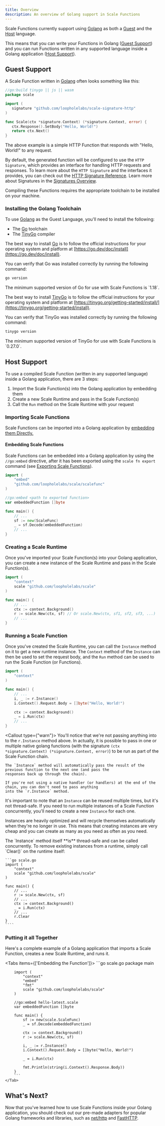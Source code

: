 ```yaml
---
title: Overview
description: An overview of Golang support in Scale Functions
---
```


Scale Functions currently support using [Golang](https://go.dev) as both a [Guest](#guest-support) and the [Host](#host-support) language.

This means that you can write your Functions in Golang ([Guest Support](#guest-support)) and you can run Functions written in any supported
language inside a Golang application ([Host Support](#host-support)).

## Guest Support

A Scale Function written in [Golang](https://go.dev) often looks something like this:

 ```go scale.go
//go:build tinygo || js || wasm
package scale

import (
    signature "github.com/loopholelabs/scale-signature-http"
)

func Scale(ctx *signature.Context) (*signature.Context, error) {
    ctx.Response().SetBody("Hello, World!")
    return ctx.Next()
}
```

The above example is a simple HTTP Function that responds with "Hello, World!" to any request.

By default, the generated function will be configured to use the `HTTP Signature`,
which provides an interface for handling HTTP requests and responses. To learn more about the `HTTP Signature` and the
interfaces it provides, you can check out the [HTTP Signature Reference](/signatures/http). Learn more about Signatures in the [Signatures Overview](/signatures/overview).

Compiling these Functions requires the appropriate toolchain to be installed on your machine.

### Installing the Golang Toolchain

To use [Golang](https://go.dev) as the Guest Language, you'll need to install the following:
- The [Go](https://go.dev/doc/install) toolchain
- The [TinyGo](https://tinygo.org/getting-started/) compiler

The best way to install [Go](https://go.dev/doc/install) is to follow the official instructions for your
operating system and platform at [https://go.dev/doc/install](https://go.dev/doc/install).

You can verify that Go was installed correctly by running the following command:

```bash
go version
```

<Callout>
    The minimum supported version of Go for use with Scale Functions is `1.18`.
</Callout>


The best way to install [TinyGo](https://tinygo.org/getting-started/) is to follow the official
instructions for your operating system and platform at
[https://tinygo.org/getting-started/install/](https://tinygo.org/getting-started/install).

You can verify that TinyGo was installed correctly by running the following command:

```bash
tinygo version
```

<Callout>
    The minimum supported version of TinyGo for use with Scale Functions is `0.27.0`.
</Callout>

## Host Support

To use a compiled Scale Function (written in any supported language) inside a Golang application, there are 3 steps:
1. Import the Scale Function(s) into the Golang application by embedding them
2. Create a new Scale Runtime and pass in the Scale Function(s)
3. Call the `Run` method on the Scale Runtime with your request

### Importing Scale Functions

Scale Functions can be imported into a Golang application by [embedding them Directly.](#embedding-scale-functions)

#### Embedding Scale Functions

Scale Functions can be embedded into a Golang application by using the `//go:embed` directive, after it has been
exported using the `scale fn export` command (see [Exporting Scale Functions](/scale/cli/reference/function#export)).

```go
import (
	"embed"
	"github.com/loopholelabs/scale/scalefunc"
)

//go:embed <path to exported function>
var embeddedFunction []byte

func main() {
    // ...
    sf := new(ScaleFunc)
	_ = sf.Decode(embeddedFunction)
    // ...
}
```
### Creating a Scale Runtime

Once you've imported your Scale Function(s) into your Golang application, you can create a new instance of the Scale Runtime
and pass in the Scale Function(s).

```go
import (
	"context"
	scale "github.com/loopholelabs/scale"
)

func main() {
    // ...
	ctx := context.Background()
    r := scale.New(ctx, sf) // Or scale.New(ctx, sf1, sf2, sf3, ...)
    // ...
}
```

### Running a Scale Function

Once you've created the Scale Runtime, you can call the `Instance` method on it to get a new runtime instance.
The `Context` method of the `Instance` can then be used to set the request body, and the `Run` method can be used to
run the Scale Function (or Functions).

```go
import (
    "context"
)

func main() {
    // ...
    i, _ := r.Instance()
    i.Context().Request.Body = []byte("Hello, World!")

    ctx := context.Background()
    _ = i.Run(ctx)
    // ...
}
```

<Callout type={"warn"}>
    You'll notice that we're not passing anything into to the `r.Instance` method above. In actually, it is possible to pass in
    one or multiple native golang functions (with the signature `(ctx *signature.Context) (*signature.Context, error)`) to be run
    as part of the Scale Function chain.

    The `Instance` method will automatically pass the result of the  previous function to the next one (and pass the
    responses back up through the chain).

    If you're not using a native handler (or handlers) at the end of the chain, you can don't need to pass anything
    into the `r.Instance` method.
</Callout>

It's important to note that an `Instance` can be reused multiple times, but it's not thread-safe. If you need to run
multiple instances of a Scale Function concurrently, you'll need to create a new `Instance` for each one.

Instances are heavily optimized and will recycle themselves automatically when they're no longer in use. This means that
creating instances are very cheap and you can create as many as you need as often as you need.

<Callout>
    The `Instance` method itself **is** thread-safe and can be called concurrently.
</Callout>

<Callout>
    To remove existing instances from a runtime, simply call `Clear()` on the runtime itself:

    ```go scale.go
    import (
        "context"
        scale "github.com/loopholelabs/scale"
    )

    func main() {
        // ...
        r := scale.New(ctx, sf)
        // ...
        ctx := context.Background()
        _ = i.Run(ctx)
        // ...
        r.Clear
    }
    ````
</Callout>

### Putting it all Together

Here's a complete example of a Golang application that imports a Scale Function, creates a new Scale Runtime, and runs
it.

<Tabs items={['Embedding the Function']}>
    <Tab value="Embedding the Function">
        ```go scale.go
        package main

        import (
            "context"
            "embed"
            "fmt"
            scale "github.com/loopholelabs/scale"
        )

        //go:embed hello-latest.scale
        var embeddedFunction []byte

        func main() {
            sf := new(scale.ScaleFunc)
            _ = sf.Decode(embeddedFunction)

            ctx := context.Background()
            r := scale.New(ctx, sf)

            i, _ := r.Instance()
            i.Context().Request.Body = []byte("Hello, World!")

            _ = i.Run(ctx)

            fmt.Println(string(i.Context().Response.Body))
        }
        ```
    </Tab>
</Tabs>

## What's Next?

Now that you've learned how to use Scale Functions inside your Golang application, you should check out our pre-made
adapters for popular Golang frameworks and libraries, such as [net/http](/languages/golang/adapters/net-http) and [FastHTTP](/languages/golang/adapters/fasthttp).
